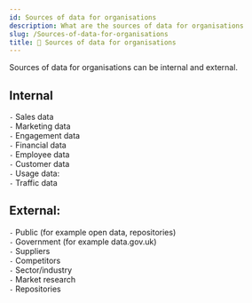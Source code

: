 ```yaml
---
id: Sources of data for organisations
description: What are the sources of data for organisations
slug: /Sources-of-data-for-organisations
title: 💼 Sources of data for organisations
---
```



Sources of data for organisations can be internal and external. 

## Internal
` - ` Sales data <br />
` - ` Marketing data <br />
    ` - ` Engagement data <br />
` - ` Financial data <br />
`-` Employee data <br />
`-` Customer data <br />
`-` Usage data: <br />
    `-` Traffic data <br />

## External:
`-` Public (for example open data, repositories) <br />
`-` Government (for example data.gov.uk) <br />
`-` Suppliers <br />
`-` Competitors <br />
`-` Sector/industry <br />
`-` Market research <br />
`-` Repositories <br />